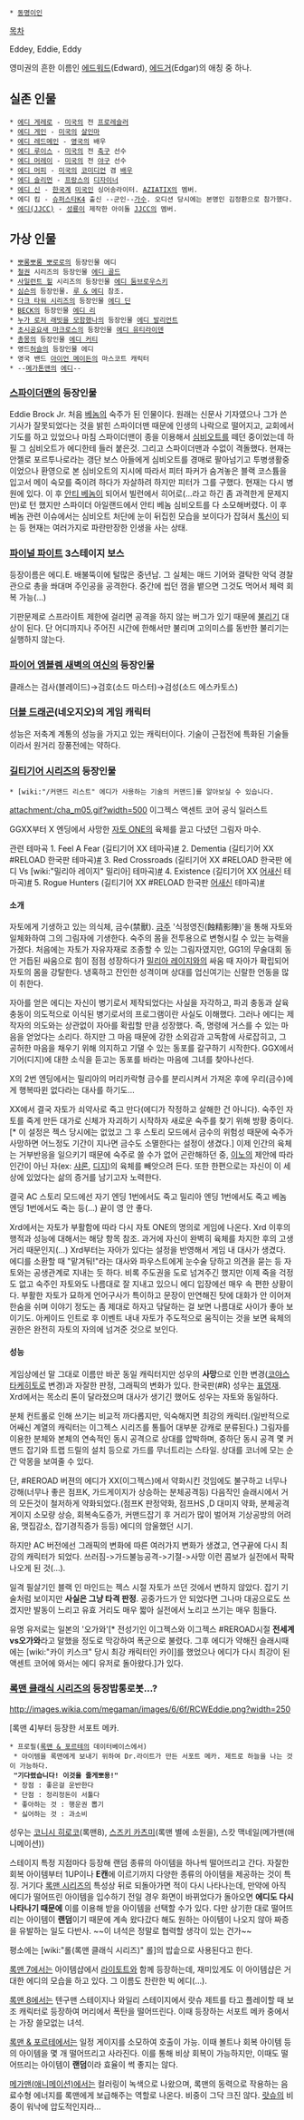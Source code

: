  * [[동명이인]]
[[목차]]

Eddey, Eddie, Eddy

영미권의 흔한 이름인 [[에드워드]](Edward), [[에드거]](Edgar)의 애칭 중 하나.

== 실존 인물 ==
 * [[에디 게레로]] - [[미국]]의 전 [[프로레슬러]] 
 * [[에디 게인]] - [[미국]]의 [[살인마]]
 * [[에디 레드메인]] - [[영국]]의 배우
 * [[에디 루이스]] - [[미국]]의 전 [[축구]] 선수 
 * [[에디 머레이]] - [[미국]]의 전 [[야구]] 선수 
 * [[에디 머피]] - [[미국]]의 [[코미디언]] 겸 [[배우]] 
 * [[에디 슬리먼]] - [[프랑스]]의 [[디자이너]] 
 * [[에디 신]] - [[한국]]계 [[미국]]인 싱어송라이터. [[AZIATIX]]의 멤버.
 * 에디 킴 - [[슈퍼스타K4]] 출신 --군인--[[가수]]. 오디션 당시에는 본명인 김정환으로 참가했다.
 * [[에디(JJCC)]] - [[성룡]]이 제작한 아이돌 [[JJCC]]의 멤버. 
== 가상 인물 ==
 * [[뽀롱뽀롱 뽀로로]]의 등장인물 에디
 * [[철권]] 시리즈의 등장인물 [[에디 골드]]
 * [[사일런트 힐]] 시리즈의 등장인물 [[에디 둠브로우스키]]
 * [[심슨]]의 등장인물. [[루 & 에디]] 참조.
 * [[다크 타워 시리즈]]의 등장인물 [[에디 딘]]
 * [[BECK]]의 등장인물 [[에디 리]]
 * [[누가 로저 래빗을 모함했나]]의 등장인물 [[에디 발리언트]]
 * [[초시공요새 마크로스]]의 등장인물 [[에디 유티라이덴]]
 * [[총몽]]의 등장인물 [[에디 커티]]
 * 영드[[허슬]]의 등장인물 에디
 * 영국 밴드 [[아이언 메이든]]의 마스코트 캐릭터
 * --[[메가톤맨]]의 [[에시디시|에디]]--
=== [[스파이더맨]]의 등장인물 ===
Eddie Brock Jr.
처음 [[베놈]]의 숙주가 된 인물이다. 원래는 신문사 기자였으나 그가 쓴 기사가 잘못되었다는 것을 밝힌 스파이더맨 때문에 인생의 나락으로 떨어지고, 교회에서 기도를 하고 있었으나 마침 스파이더맨이 종을 이용해서 [[심비오트]]를 떼던 중이었는데 하필 그 심비오트가 에디한테 들러 붙은것. 그리고 스파이더맨과 수없이 격돌했다. 현재는 안젤로 포르투나로라는 갱단 보스 아들에게 심비오트를 경매로 팔아넘기고 투병생활중이었으나 환영으로 본 심비오트의 지시에 따라서 피터 파커가 숨겨놓은 블랙 코스튬을 입고서 메이 숙모를 죽이려 하다가 자살하려 하지만 피터가 그를 구했다. 현재는 다시 병원에 있다. 이 후 [[안티 베놈]]이 되어서 빌런에서 히어로(...라고 하긴 좀 과격한게 문제지만)로 턴 했지만 스파이더 아일랜드에서 안티 베놈 심비오트를 다 소모해버렸다. 이 후 베놈 관련 이슈에서는 심비오트 처단에 눈이 뒤집힌 모습을 보이다가 잡혀서 [[톡신]]이 되는 등 현재는 여러가지로 파란만장한 인생을 사는 상태. 

=== [[파이널 파이트]] 3스테이지 보스 ===
등장이름은 에디.E. 배불뚝이에 털많은 중년남. 그 실체는 매드 기어와 결탁한 악덕 경찰관으로 총을 쏴대며 주인공을 공격한다. 중간에 씹던 껌을 뱉으면 그것도 먹어서 체력 회복 가능(...)

기판문제로 스프라이트 제한에 걸리면 공격을 하지 않는 버그가 있기 때문에 [[불리기]] 대상이 된다. 단 어디까지나 주어진 시간에 한해서만 불리며 고의미스를 동반한 불리기는 실행하지 않는다.

=== [[파이어 엠블렘 새벽의 여신]]의 등장인물 ===
클래스는 검사(블레이드)→검호(소드 마스터)→검성(소드 에스카토스)

=== [[더블 드래곤]](네오지오)의 게임 캐릭터 ===
성능은 저축계 계통의 성능을 가지고 있는 캐릭터이다. 기술이 근접전에 특화된 기술들이라서 원거리 장풍전에는 약하다.

=== [[길티기어 시리즈]]의 등장인물 ===
{{{+1 エディ / Eddie}}}
 * [wiki:"/커맨드 리스트" 에디가 사용하는 기술의 커맨드]를 알아보실 수 있습니다.

attachment:/cha_m05.gif?width=500
이그젝스 액센트 코어 공식 일러스트

GGXX부터 X 엔딩에서 사망한 [[자토 ONE]]의 육체를 끌고 다녔던 그림자 마수.

관련 테마곡
1. Feel A Fear (길티기어 XX 테마곡)[http://www.youtube.com/watch?v=oKc8gxBwuG0&feature=related #]
2. Dementia (길티기어 XX #RELOAD 한국판 테마곡)[http://www.youtube.com/watch?v=LTZIkZbyVrM #]
3. Red Crossroads (길티기어 XX #RELOAD 한국판 에디 Vs [wiki:"밀리아 레이지" 밀리아] 테마곡)[http://www.youtube.com/watch?v=ii7B1PwMtgs #]
4. Existence (길티기어 XX [[어새신]] 테마곡)[http://www.youtube.com/watch?v=BVe78_xv1Lg #]
5. Rogue Hunters (길티기어 XX #RELOAD 한국판 [[어새신]] 테마곡)[http://www.youtube.com/watch?v=eJoHD97JpDc #]

==== 소개 ====
자토에게 기생하고 있는 의식체, 금수(禁獸). [[금주]] '식정영진(蝕精影陣)'을 통해 자토와 일체화하여 그의 그림자에 기생한다. 숙주의 몸을 전투용으로 변형시킬 수 있는 능력을 가졌다. 처음에는 자토가 자유자재로 조종할 수 있는 그림자였지만, GG1의 무술대회 동안 거듭된 싸움으로 힘이 점점 성장하다가 [[밀리아 레이지]]와의 싸움 때 자아가 확립되어 자토의 몸을 강탈한다. 냉혹하고 잔인한 성격이며 상대를 업신여기는 신랄한 언동을 많이 취한다.

자아를 얻은 에디는 자신이 병기로서 제작되었다는 사실을 자각하고, 파괴 충동과 살육 충동이 의도적으로 이식된 병기로서의 프로그램이란 사실도 이해했다. 그러나 에디는 제작자의 의도와는 상관없이 자아를 확립할 만큼 성장했다. 즉, 명령에 거스를 수 있는 마음을 얻었다는 소리다. 하지만 그 마음 때문에 강한 소외감과 고독함에 사로잡히고, 그 공허한 마음을 채우기 위해 의지하고 기댈 수 있는 동포를 갈구하기 시작한다. GGX에서 기어(디지)에 대한 소식을 듣고는 동포를 바라는 마음에 그녀를 찾아나선다.

X의 2번 엔딩에서는 밀리아의 머리카락형 금수를 분리시켜서 가져온 후에 우리(금수)에게 행복따윈 없다라는 대사를 하기도...

XX에서 결국 자토가 쇠약사로 죽고 만다(에디가 작정하고 살해한 건 아니다). 숙주인 자토를 죽게 만든 대가로 신체가 자괴하기 시작하자 새로운 숙주를 찾기 위해 방황 중이다.[* 이 설정은 젝스 당시에는 없었고 그 후 스토리 모드에서 금수의 위험성 때문에 숙주가 사망하면 어느정도 기간이 지나면 금수도 소멸한다는 설정이 생겼다.] 이제 인간의 육체는 거부반응을 일으키기 때문에 숙주로 쓸 수가 없어 곤란해하던 중, [[이노]]의 제안에 따라 인간이 아닌 자(ex: [[샤론]], [[디지(길티기어)|디지]])의 육체를 빼앗으려 든다. 또한 한편으로는 자신이 이 세상에 있었다는 삶의 증거를 남기고자 노력한다.

결국 AC 스토리 모드에선 자기 엔딩 1번에서도 죽고 밀리아 엔딩 1번에서도 죽고 베놈 엔딩 1번에서도 죽는 등(…) 끝이 영 안 좋다.

Xrd에서는 자토가 부활함에 따라 다시 자토 ONE의 명의로 게임에 나온다. Xrd 이후의 행적과 성능에 대해서는 해당 항목 참조. 과거에 자신이 완벽히 육체를 차지한 후의 고생거리 때문인지(...) Xrd부터는 자아가 있다는 설정을 반영해서 게임 내 대사가 생겼다. 에디를 소환할 때 "맡겨둬!"라는 대사와 파우스트에게 눈수술 당하고 의견을 묻는 등 자토와는 공생관계로 지내는 듯 하다. 비록 주도권을 도로 넘겨주긴 했지만 이제 죽을 걱정도 없고 숙주인 자토와도 나름대로 잘 지내고 있으니 에디 입장에선 매우 속 편한 상황이다. 부활한 자토가 묘하게 언어구사가 특이하고 문장이 만연해진 탓에 대화가 안 이어져 한숨을 쉬며 이야기 정도는 좀 제대로 하자고 닦달하는 걸 보면 나름대로 사이가 좋아 보이기도. 아케이드 인트로 후 이벤트 내내 자토가 주도적으로 움직이는 것을 보면 육체의 권한은 완전히 자토의 자의에 넘겨준 것으로 보인다.

==== 성능 ====
게임상에선 말 그대로 이름만 바꾼 동일 캐릭터지만 성우의 '''사망'''으로 인한 변경([[코야스 타케히토]]로 변경)과 자잘한 판정, 그래픽의 변화가 있다. 한국판(#R) 성우는 [[표영재]]. Xrd에서는 목소리 톤이 달라졌으며 대사가 생기긴 했어도 성우는 자토와 동일하다.

분체 컨트롤로 인해 쓰기는 비교적 까다롭지만, 익숙해지면 최강의 캐릭터.(일반적으로 어쌔신 계열의 캐릭터는 이그젝스 시리즈를 통틀어 대부분 강캐로 분류된다.) 그림자를 이용한 분체와 본체의 연속적인 동시 공격으로 상대를 압박하며, 중하단 동시 공격 몇 커맨드 잡기와 트랩 드릴의 설치 등으로 가드를 무너트리는 스타일. 상대를 코너에 모는 순간 악몽을 보여줄 수 있다.

단, #REROAD 버젼의 에디가 XX(이그젝스)에서 약화시킨 것임에도 불구하고 너무나 강해(너무나 좋은 점프K, 가드게이지가 상승하는 분체공격등) 다음작인 슬래시에서 거의 모든것이 철저하게 약화되었다.(점프K 판정약화, 점프HS ,D 대미지 약화, 분체공격 게이지 소모량 상승, 회복속도증가, 커맨드잡기 후 거리가 많이 벌어져 기상공방의 어려움, 맷집감소, 잡기경직증가 등등) 에디의 암울했던 시기.

하지만 AC 버전에선 그래픽의 변화에 따른 여러가지 변화가 생겼고, 연구끝에 다시 최강의 캐릭터가 되었다. 쓰러짐->가드불능공격->기절->사망 이런 콤보가 실전에서 팍팍 나오게 된 것(…).

일격 필살기인 블랙 인 마인드는 젝스 시절 자토가 쓰던 것에서 변하지 않았다. 잡기 기술처럼 보이지만 '''사실은 그냥 타격 판정'''. 공중가드가 안 되었다면 그나마 대공으로도 쓰겠지만 발동이 느리고 유효 거리도 매우 짧아 실전에서 노리고 쓰기는 매우 힘들다.

유명 유저로는 일본의 '오가와'[* 전성기인 이그젝스와 이그젝스 #REROAD시절 '''전세계vs오가와'''라고 말했을 정도로 막강하여 폭군으로 불렸다. 그후 에디가 약해진 슬래시때에는 [wiki:"카이 키스크" 당시 최강 캐릭터인 카이]를 했었으나 에디가 다시 최강이 된 액센트 코어에 와서는 에디 유저로 돌아왔다.]가 있다.

=== [[록맨 클래식 시리즈]]의 등장밥통로봇...? ===
http://images.wikia.com/megaman/images/6/6f/RCWEddie.png?width=250

[록맨 4]부터 등장한 서포트 메카.

 * 프로필([[록맨 & 포르테]]의 데이터베이스에서)
  * 아이템을 록맨에게 보내기 위하여 Dr.라이트가 만든 서포트 메카. 제트로 하늘을 나는 것이 가능하다.
  '''"기다렸습니다! 이것을 줄게뽀용!"'''
  * 장점 : 좋은걸 운반한다
  * 단점 : 정리정돈이 서툴다
  * 좋아하는 것 : 행운권 뽑기
  * 싫어하는 것 : 과소비

성우는 [[코니시 히로코]](록맨8), [[스즈키 카츠미]](록맨 별에 소원을), 스캇 맥네일(메가맨(애니메이션))

스테이지 특정 지점마다 등장해 랜덤 종류의 아이템을 하나씩 떨어뜨리고 간다. 자잘한 회복 아이템부터 1UP이나 '''E캔'''에 이르기까지 다양한 종류의 아이템을 제공하는 것이 특징. 거기다 [[록맨 시리즈]]의 특성상 뒤로 되돌아가면 적이 다시 나타나는데, 만약에 아직 에디가 떨어뜨린 아이템을 입수하기 전일 경우 화면이 바뀌었다가 돌아오면 '''에디도 다시 나타나기 때문에''' 이를 이용해 받을 아이템을 선택할 수가 있다. 다만 상기한 대로 떨어뜨리는 아이템이 '''랜덤'''이기 때문에 계속 왔다갔다 해도 원하는 아이템이 나오지 않아 짜증을 유발하는 일도 다반사. ~~이 녀석은 정말로 협력할 생각이 있는 건가~~

평소에는 [wiki:"롤(록맨 클래식 시리즈)" 롤]의 밥솥으로 사용된다고 한다.

[[록맨 7]]에서는 아이템샵에서 [[라이토트]]와 함께 등장하는데, 재미있게도 이 아이템샵은 거대한 에디의 모습을 하고 있다. 그 이름도 찬란한 빅 에디(…).

[[록맨 8]]에서는 텐구맨 스테이지나 와일리 스테이지에서 랏슈 제트를 타고 플레이할 때 보조 캐릭터로 등장하여 머리에서 폭탄을 떨어뜨린다. 이때 등장하는 서포트 메카 중에서는 가장 쓸모없는 녀석.

[[록맨 & 포르테]]에서는 일정 게이지를 소모하여 호출이 가능. 이때 볼트나 회복 아이템 등의 아이템을 몇 개 떨어뜨리고 사라진다. 이를 통해 비상 회복이 가능하지만, 이때도 떨어뜨리는 아이템이 '''랜덤'''이라 효율이 썩 좋지는 않다.

[[메가맨(애니메이션)]]에서는 컬러링이 녹색으로 나왔으며, 록맨의 동력으로 작용하는 음료수형 에너지를 록맨에게 보급해주는 역할로 나온다. 비중이 그닥 크진 않다. [[랏슈]]의 비중이 워낙에 압도적인지라...
